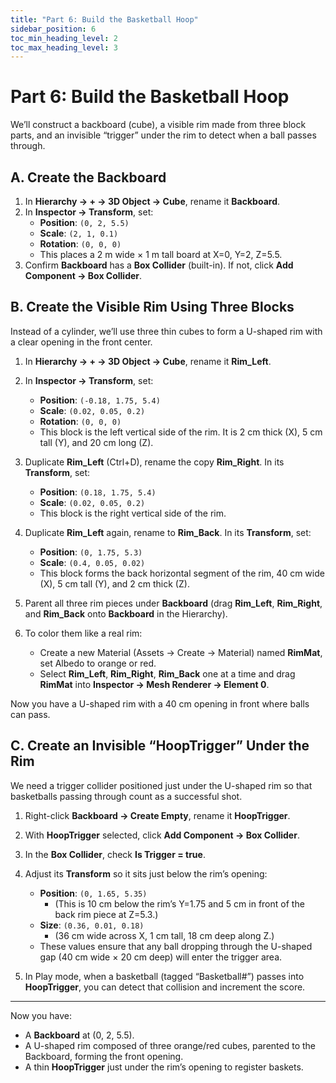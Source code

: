 ```yaml
---
title: "Part 6: Build the Basketball Hoop"
sidebar_position: 6
toc_min_heading_level: 2
toc_max_heading_level: 3
---
```


# Part 6: Build the Basketball Hoop

We’ll construct a backboard (cube), a visible rim made from three block parts, and an invisible “trigger” under the rim to detect when a ball passes through.

## A. Create the Backboard

1. In **Hierarchy → + → 3D Object → Cube**, rename it **Backboard**.  
2. In **Inspector → Transform**, set:  
   - **Position**: `(0, 2, 5.5)`  
   - **Scale**: `(2, 1, 0.1)`  
   - **Rotation**: `(0, 0, 0)`  
   - This places a 2 m wide × 1 m tall board at X=0, Y=2, Z=5.5.  
3. Confirm **Backboard** has a **Box Collider** (built-in). If not, click **Add Component → Box Collider**.

## B. Create the Visible Rim Using Three Blocks

Instead of a cylinder, we’ll use three thin cubes to form a U-shaped rim with a clear opening in the front center.

1. In **Hierarchy → + → 3D Object → Cube**, rename it **Rim_Left**.  
2. In **Inspector → Transform**, set:  
   - **Position**: `(-0.18, 1.75, 5.4)`  
   - **Scale**: `(0.02, 0.05, 0.2)`  
   - **Rotation**: `(0, 0, 0)`  
   - This block is the left vertical side of the rim. It is 2 cm thick (X), 5 cm tall (Y), and 20 cm long (Z).

3. Duplicate **Rim_Left** (Ctrl+D), rename the copy **Rim_Right**. In its **Transform**, set:  
   - **Position**: `(0.18, 1.75, 5.4)`  
   - **Scale**: `(0.02, 0.05, 0.2)`  
   - This block is the right vertical side of the rim.

4. Duplicate **Rim_Left** again, rename to **Rim_Back**. In its **Transform**, set:  
   - **Position**: `(0, 1.75, 5.3)`  
   - **Scale**: `(0.4, 0.05, 0.02)`  
   - This block forms the back horizontal segment of the rim, 40 cm wide (X), 5 cm tall (Y), and 2 cm thick (Z).

5. Parent all three rim pieces under **Backboard** (drag **Rim_Left**, **Rim_Right**, and **Rim_Back** onto **Backboard** in the Hierarchy).  
6. To color them like a real rim:  
   - Create a new Material (Assets → Create → Material) named **RimMat**, set Albedo to orange or red.  
   - Select **Rim_Left**, **Rim_Right**, **Rim_Back** one at a time and drag **RimMat** into **Inspector → Mesh Renderer → Element 0**.

Now you have a U-shaped rim with a 40 cm opening in front where balls can pass.

## C. Create an Invisible “HoopTrigger” Under the Rim

We need a trigger collider positioned just under the U-shaped rim so that basketballs passing through count as a successful shot.

1. Right-click **Backboard → Create Empty**, rename it **HoopTrigger**.  
2. With **HoopTrigger** selected, click **Add Component → Box Collider**.  
3. In the **Box Collider**, check **Is Trigger = true**.  
4. Adjust its **Transform** so it sits just below the rim’s opening:  
   - **Position**: `(0, 1.65, 5.35)`  
     - (This is 10 cm below the rim’s Y=1.75 and 5 cm in front of the back rim piece at Z=5.3.)  
   - **Size**: `(0.36, 0.01, 0.18)`  
     - (36 cm wide across X, 1 cm tall, 18 cm deep along Z.)  
   - These values ensure that any ball dropping through the U-shaped gap (40 cm wide × 20 cm deep) will enter the trigger area.

5. In Play mode, when a basketball (tagged “Basketball#”) passes into **HoopTrigger**, you can detect that collision and increment the score.

---

Now you have:

- A **Backboard** at (0, 2, 5.5).  
- A U-shaped rim composed of three orange/red cubes, parented to the Backboard, forming the front opening.  
- A thin **HoopTrigger** just under the rim’s opening to register baskets.